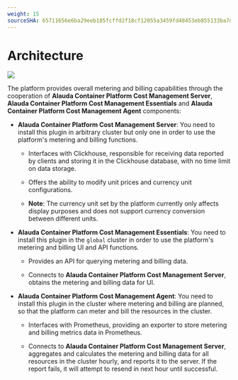 ```yaml
---
weight: 15
sourceSHA: 65711656e6ba29eeb185fcffd2f18cf12055a3459fd48453eb855133ba7d768d
---
```


# Architecture

![](../../en/assets/billing_flow.png)

The platform provides overall metering and billing capabilities through the cooperation of **Alauda Container Platform Cost Management Server**, **Alauda Container Platform Cost Management Essentials** and **Alauda Container Platform Cost Management Agent** components:

- **Alauda Container Platform Cost Management Server**: You need to install this plugin in arbitrary cluster but only one in order to use the platform's metering and billing functions.

  - Interfaces with Clickhouse, responsible for receiving data reported by clients and storing it in the Clickhouse database, with no time limit on data storage.

  - Offers the ability to modify unit prices and currency unit configurations.

  - **Note**: The currency unit set by the platform currently only affects display purposes and does not support currency conversion between different units.

- **Alauda Container Platform Cost Management Essentials**: You need to install this plugin in the `global` cluster in order to use the platform's metering and billing UI and API functions.

  - Provides an API for querying metering and billing data.

  - Connects to **Alauda Container Platform Cost Management Server**, obtains the metering and billing data for UI.

- **Alauda Container Platform Cost Management Agent**: You need to install this plugin in the cluster where metering and billing are planned, so that the platform can meter and bill the resources in the cluster.

  - Interfaces with Prometheus, providing an exporter to store metering and billing metrics data in Prometheus.

  - Connects to **Alauda Container Platform Cost Management Server**, aggregates and calculates the metering and billing data for all resources in the cluster hourly, and reports it to the server. If the report fails, it will attempt to resend in next hour until successful.
